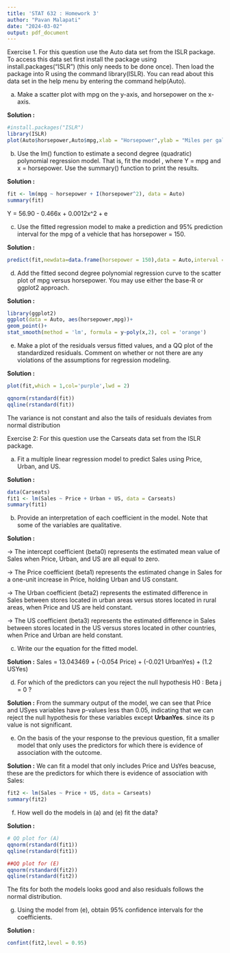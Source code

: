 ---
title: 'STAT 632 : Homework 3'
author: "Pavan Malapati"
date: "2024-03-02"
output: pdf_document
---

Exercise 1. For this question use the Auto data set from the ISLR package. To access this data set first install the package using install.packages("ISLR") (this only needs to be done once). Then load the package into R using the command library(ISLR). You can read about this data set in the help menu by entering the command help(Auto).

(a) Make a scatter plot with mpg on the y-axis, and horsepower on the x-axis.

**Solution :**

```{r}
#install.packages("ISLR")
library(ISLR)
plot(Auto$horsepower,Auto$mpg,xlab = "Horsepower",ylab = "Miles per gallon")
```

(b) Use the lm() function to estimate a second degree (quadratic) polynomial regression model. That is, fit the model , where Y = mpg and x = horsepower. Use the summary() function to print the results.

**Solution :**

```{r}
fit <- lm(mpg ~ horsepower + I(horsepower^2), data = Auto)
summary(fit)
```

Y = 56.90 - 0.466x + 0.0012x^2 + e

(c) Use the fitted regression model to make a prediction and 95% prediction interval for the mpg of a vehicle that has horsepower = 150.

**Solution :**

```{r}
predict(fit,newdata=data.frame(horsepower = 150),data = Auto,interval = "prediction")
```

(d) Add the fitted second degree polynomial regression curve to the scatter plot of mpg versus horsepower. You may use either the base-R or ggplot2 approach.

**Solution :**

```{r}
library(ggplot2)
ggplot(data = Auto, aes(horsepower,mpg))+
geom_point()+
stat_smooth(method = 'lm', formula = y~poly(x,2), col = 'orange')
```

(e) Make a plot of the residuals versus fitted values, and a QQ plot of the standardized residuals. Comment on whether or not there are any violations of the assumptions for regression modeling.

**Solution :**

```{r}
plot(fit,which = 1,col='purple',lwd = 2)
```

```{r}
qqnorm(rstandard(fit))
qqline(rstandard(fit))
```

The variance is not constant and also the tails of residuals deviates from normal distribution

Exercise 2: For this question use the Carseats data set from the ISLR package.

(a) Fit a multiple linear regression model to predict Sales using Price, Urban, and US.

**Solution :**

```{r}
data(Carseats)
fit1 <- lm(Sales ~ Price + Urban + US, data = Carseats)
summary(fit1)
```

(b) Provide an interpretation of each coefficient in the model. Note that some of the variables are qualitative.

**Solution :**

-\> The intercept coefficient (beta0) represents the estimated mean value of Sales when Price, Urban, and US are all equal to zero.

-\> The Price coefficient (beta1) represents the estimated change in Sales for a one-unit increase in Price, holding Urban and US constant.

-\> The Urban coefficient (beta2) represents the estimated difference in Sales between stores located in urban areas versus stores located in rural areas, when Price and US are held constant.

-\> The US coefficient (beta3) represents the estimated difference in Sales between stores located in the US versus stores located in other countries, when Price and Urban are held constant.

(c) Write our the equation for the fitted model.

**Solution :** Sales = 13.043469 + (-0.054 Price) + (-0.021 UrbanYes) + (1.2 USYes)

(d) For which of the predictors can you reject the null hypothesis H0 : Beta j = 0 ?

**Solution :** From the summary output of the model, we can see that Price and USyes variables have p-values less than 0.05, indicating that we can reject the null hypothesis for these variables except **UrbanYes**. since its p value is not significant.

(e) On the basis of the your response to the previous question, fit a smaller model that only uses the predictors for which there is evidence of association with the outcome.

**Solution :** We can fit a model that only includes Price and UsYes beacuse, these are the predictors for which there is evidence of association with Sales:

```{r}
fit2 <- lm(Sales ~ Price + US, data = Carseats)
summary(fit2)
```

(f) How well do the models in (a) and (e) fit the data?

**Solution :**

```{r}
# QQ plot for (A)
qqnorm(rstandard(fit1))
qqline(rstandard(fit1))

##QQ plot for (E)
qqnorm(rstandard(fit2))
qqline(rstandard(fit2))
```

The fits for both the models looks good and also residuals follows the normal distribution.

(g) Using the model from (e), obtain 95% confidence intervals for the coefficients.

**Solution :**

```{r}
confint(fit2,level = 0.95)
```
